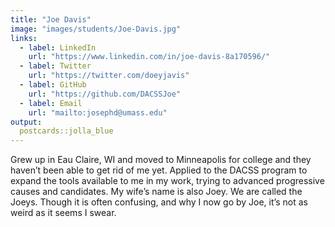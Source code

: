 ```yaml
---
title: "Joe Davis"
image: "images/students/Joe-Davis.jpg"
links:
  - label: LinkedIn
    url: "https://www.linkedin.com/in/joe-davis-8a170596/"
  - label: Twitter
    url: "https://twitter.com/doeyjavis"
  - label: GitHub
    url: "https://github.com/DACSSJoe"
  - label: Email
    url: "mailto:josephd@umass.edu"
output:
  postcards::jolla_blue
---
```

 
Grew up in Eau Claire, WI and moved to Minneapolis for college and they haven't been able to get rid of me yet. Applied to the DACSS program to expand the tools available to me in my work, trying to advanced progressive causes and candidates. My wife's name is also Joey. We are called the Joeys. Though it is often confusing, and why I now go by Joe, it's not as weird as it seems I swear.
